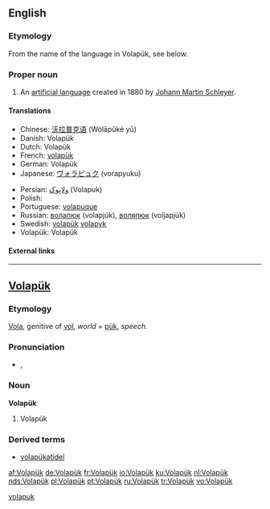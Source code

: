 {{interwiktionary|code=vo}}
==English==
{{wikipedia}}

===Etymology===

From the name of the language in Volapük, see below.

===Proper noun===
{{en-proper noun}}

# An [[artificial language]] created in 1880 by [[w:Johann Martin Schleyer|Johann Martin Schleyer]].

====Translations====
{{trans-top|language}}
* Chinese: [[沃拉普克语]] (Wòlāpǔkè yǔ)
* Danish: Volapük
* Dutch: Volapük
* French: [[volapük]]
* German: Volapük {{n}}
* Japanese: [[ヴォラピュク]] (vorapyuku)
{{trans-mid}}
* Persian: [[ولاپوک]] (Volapuk)
* Polish: {{t-|pl|wolapik|m}}
* Portuguese: [[volapuque]]
* Russian: [[волапюк]] (volapjúk), [[воляпюк]] (voljapjúk)
* Swedish: [[volapük]] [[volapyk]]
* Volapük: Volapük
{{trans-bottom}}

====External links====
{{ISO 639|1code=vo|3code=vol|link=Linguist List}}

----

==[[Volapük]]==

===Etymology===
[[vola|Vola]], genitive of [[vol#Volapük|vol]], ''world'' + [[pük]], ''speech''.

===Pronunciation===
* {{IPA|/ˈvolapyk/|lang=vo}}, {{SAMPA|/"volapyk/}}

===Noun===
'''Volapük'''

# Volapük

===Derived terms===
* [[volapükatidel]]

[[Category:Volapük nouns|volapuk]]

[[af:Volapük]]
[[de:Volapük]]
[[fr:Volapük]]
[[io:Volapük]]
[[ku:Volapük]]
[[nl:Volapük]]
[[nds:Volapük]]
[[pl:Volapük]]
[[pt:Volapük]]
[[ru:Volapük]]
[[tr:Volapük]]
[[vo:Volapük]]